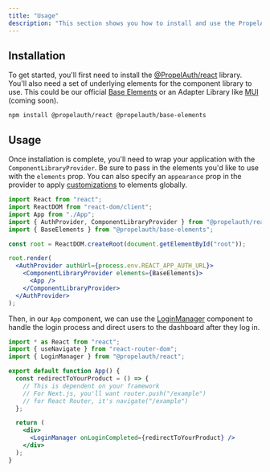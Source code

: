 ```yaml
---
title: "Usage"
description: "This section shows you how to install and use the PropelAuth component library in your application."
---
```


## Installation

To get started, you'll first need to install the [@PropelAuth/react](https://github.com/PropelAuth/react) library. You'll also need a set of underlying elements for the component library to use. This could be our official [Base Elements](https://github.com/PropelAuth/base-elements) or an Adapter Library like [MUI](/component-library/adapter-libraries/mui) (coming soon).

```shell
npm install @propelauth/react @propelauth/base-elements
```

## Usage

Once installation is complete, you'll need to wrap your application with the `ComponentLibraryProvider`. Be sure to pass in the elements you'd like to use with the `elements` prop. You can also specify an `appearance` prop in the provider to apply [customizations](/component-library/getting-started/customization) to elements globally.

```jsx
import React from "react";
import ReactDOM from "react-dom/client";
import App from "./App";
import { AuthProvider, ComponentLibraryProvider } from "@propelauth/react";
import { BaseElements } from "@propelauth/base-elements";

const root = ReactDOM.createRoot(document.getElementById("root"));

root.render(
  <AuthProvider authUrl={process.env.REACT_APP_AUTH_URL}>
    <ComponentLibraryProvider elements={BaseElements}>
      <App />
    </ComponentLibraryProvider>
  </AuthProvider>
);
```

Then, in our `App` component, we can use the [LoginManager](/component-library/components/login-manager) component to handle the login process and direct users to the dashboard after they log in.

```jsx
import * as React from "react";
import { useNavigate } from "react-router-dom";
import { LoginManager } from "@propelauth/react";

export default function App() {
  const redirectToYourProduct = () => {
    // This is dependent on your framework
    // For Next.js, you'll want router.push("/example")
    // for React Router, it's navigate("/example")
  };

  return (
    <div>
      <LoginManager onLoginCompleted={redirectToYourProduct} />
    </div>
  );
}
```
